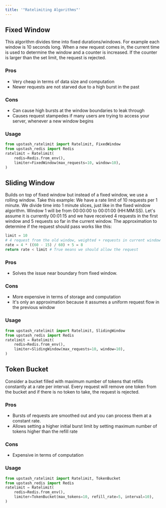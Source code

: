 ```yaml
---
title: '"Ratelimiting Algorithms"'
---
```

## Fixed Window
This algorithm divides time into fixed durations/windows. For example each
window is 10 seconds long. When a new request comes in, the current time is used
to determine the window and a counter is increased. If the counter is larger
than the set limit, the request is rejected.
### Pros
- Very cheap in terms of data size and computation
- Newer requests are not starved due to a high burst in the past
### Cons
- Can cause high bursts at the window boundaries to leak through
- Causes request stampedes if many users are trying to access your server,
  whenever a new window begins
### Usage
```python
from upstash_ratelimit import Ratelimit, FixedWindow
from upstash_redis import Redis
ratelimit = Ratelimit(
    redis=Redis.from_env(),
    limiter=FixedWindow(max_requests=10, window=10),
)
```
## Sliding Window
Builds on top of fixed window but instead of a fixed window, we use a rolling
window. Take this example: We have a rate limit of 10 requests per 1 minute. We
divide time into 1 minute slices, just like in the fixed window algorithm.
Window 1 will be from 00:00:00 to 00:01:00 (HH:MM:SS). Let's assume it is
currently 00:01:15 and we have received 4 requests in the first window and 5
requests so far in the current window. The approximation to determine if the
request should pass works like this:
```python
limit = 10
# 4 request from the old window, weighted + requests in current window
rate = 4 * ((60 - 15) / 60) + 5 = 8
return rate < limit # True means we should allow the request
```
### Pros
- Solves the issue near boundary from fixed window.
### Cons
- More expensive in terms of storage and computation
- It's only an approximation because it assumes a uniform request flow in the
  previous window
### Usage
```python
from upstash_ratelimit import Ratelimit, SlidingWindow
from upstash_redis import Redis
ratelimit = Ratelimit(
    redis=Redis.from_env(),
    limiter=SlidingWindow(max_requests=10, window=10),
)
```
## Token Bucket
Consider a bucket filled with maximum number of tokens that refills constantly
at a rate per interval. Every request will remove one token from the bucket and
if there is no token to take, the request is rejected.
### Pros
- Bursts of requests are smoothed out and you can process them at a constant
  rate.
- Allows setting a higher initial burst limit by setting maximum number of
  tokens higher than the refill rate
### Cons
- Expensive in terms of computation
### Usage
```python
from upstash_ratelimit import Ratelimit, TokenBucket
from upstash_redis import Redis
ratelimit = Ratelimit(
    redis=Redis.from_env(),
    limiter=TokenBucket(max_tokens=10, refill_rate=5, interval=10),
)
```